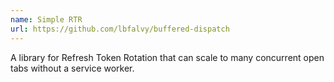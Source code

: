 ```yaml
---
name: Simple RTR
url: https://github.com/lbfalvy/buffered-dispatch
---
```

A library for Refresh Token Rotation that can scale to many concurrent open tabs without a service worker.